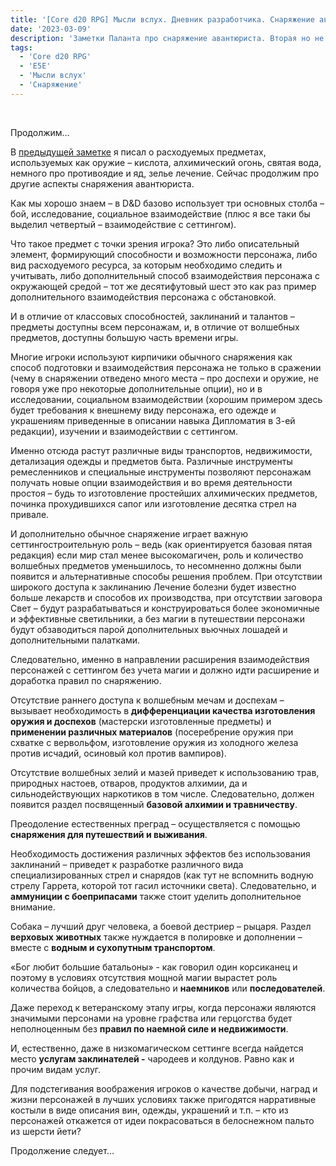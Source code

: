 ```yaml
---
title: '[Core d20 RPG] Мысли вслух. Дневник разработчика. Снаряжение авантюриста, часть 2'
date: '2023-03-09'
description: 'Заметки Паланта про снаряжение авантюриста. Вторая но не последняя статья'
tags: 
  - 'Core d20 RPG'
  - 'E5E'
  - 'Мысли вслух'
  - 'Снаряжение'
---
```

 

Продолжим…

В [предыдущей заметке](https://cyborgsandmages.com/posts/core-d20/mysli-vsluh-dnevnik-razrabotchika-snaryazhenie-avantyurista-1) я писал о расходуемых предметах, используемых как оружие – кислота, алхимический огонь, святая вода, немного про противоядие и яд, зелье лечение. Сейчас продолжим про другие аспекты снаряжения авантюриста.

Как мы хорошо знаем – в D&D базово использует три основных столба – бой, исследование, социальное взаимодействие (плюс я все таки бы выделил четвертый – взаимодействие с сеттингом).

Что такое предмет с точки зрения игрока? Это либо описательный элемент, формирующий способности и возможности персонажа, либо вид расходуемого ресурса, за которым необходимо следить и учитывать, либо дополнительный способ взаимодействия персонажа с окружающей средой – тот же десятифутовый шест это как раз пример дополнительного взаимодействия персонажа с обстановкой.

И в отличие от классовых способностей, заклинаний и талантов – предметы доступны всем персонажам, и, в отличие от волшебных предметов, доступны большую часть времени игры.

Многие игроки используют кирпичики обычного снаряжения как способ подготовки и взаимодействия персонажа не только в сражении (чему в снаряжении отведено много места – про доспехи и оружие, не говоря уже про некоторые дополнительные опции), но и в исследовании, социальном взаимодействии (хорошим примером здесь будет требования к внешнему виду персонажа, его одежде и украшениям приведенные в описании навыка Дипломатия в 3-ей редакции), изучении и взаимодействии с сеттингом.

Именно отсюда растут различные виды транспортов, недвижимости, детализация одежды и предметов быта. Различные инструменты ремесленников и специальные инструменты позволяют персонажам получать новые опции взаимодействия и во время деятельности простоя – будь то изготовление простейших алхимических предметов, починка прохудившихся сапог или изготовление десятка стрел на привале.

И дополнительно обычное снаряжение играет важную сеттингостроительную роль – ведь (как ориентируется базовая пятая редакция) если мир стал менее высокомагичен, роль и количество волшебных предметов уменьшилось, то несомненно должны были появится и альтернативные способы решения проблем. При отсутствии широкого доступа к заклинанию Лечение болезни будет известно больше лекарств и способов их производства, при отсутствии заговора Свет – будут разрабатываться и конструироваться более экономичные и эффективные светильники, а без магии в путешествии персонажи будут обзаводиться парой дополнительных вьючных лошадей и дополнительными палатками.

Следовательно, именно в направлении расширения взаимодействия персонажей с сеттингом без учета магии и должно идти расширение и доработка правил по снаряжению.

Отсутствие раннего доступа к волшебным мечам и доспехам – вызывает необходимость в **дифференциации качества изготовления оружия и доспехов** (мастерски изготовленные предметы) и **применении различных материалов** (посеребрение оружия при схватке с вервольфом, изготовление оружия из холодного железа против исчадий, осиновый кол против вампиров).

Отсутствие волшебных зелий и мазей приведет к использованию трав, природных настоев, отваров, продуктов алхимии, да и сильнодействующих наркотиков в том числе. Следовательно, должен появится раздел посвященный **базовой алхимии и травничеству**.

Преодоление естественных преград – осуществляется с помощью **снаряжения для путешествий и выживания**.

Необходимость достижения различных эффектов без использования заклинаний – приведет к разработке различного вида специализированных стрел и снарядов (как тут не вспомнить водную стрелу Гаррета, которой тот гасил источники света). Следовательно, и **аммуниции с боеприпасами** также стоит уделить дополнительное внимание.

Собака – лучший друг человека, а боевой дестриер – рыцаря. Раздел **верховых животных** также нуждается в полировке и дополнении – вместе с **водным и сухопутным транспортом**.

«Бог любит большие батальоны» - как говорил один корсиканец и поэтому в условиях отсутствия мощной магии вырастет роль количества бойцов, а следовательно и **наемников** или **последователей**.

Даже переход к ветеранскому этапу игры, когда персонажи являются значимыми персонами на уровне графства или герцогства будет неполноценным без **правил по наемной силе и недвижимости**.

И, естественно, даже в низкомагическом сеттинге всегда найдется место **услугам заклинателей -** чародеев и колдунов. Равно как и прочим видам услуг.

Для подстегивания воображения игроков о качестве добычи, наград и жизни персонажей в лучших условиях также пригодятся нарративные костыли в виде описания вин, одежды, украшений и т.п. – кто из персонажей откажется от идеи покрасоваться в белоснежном пальто из шерсти йети?

Продолжение следует…
